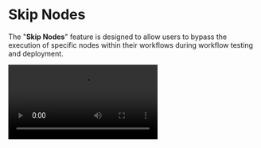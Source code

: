 # Skip Nodes


The "**Skip Nodes**" feature is designed to allow users to bypass the execution of specific nodes within their workflows
during workflow testing and deployment.

<Video src='/support/skip.mp4' />

## Why Use Skip Nodes?

When dealing with nodes like the **OpenAI Chat** node or others that **involve frequent API requests**, repetitive
testing can be **costly**. The Skip Node feature allows users to exclude the execution of specific nodes during both
workflow testing and deployment.

The Skip Node preserves the output of the node from the previous node testing and re-uses it for all subsequent
executions.

## How Skip Node Works

<Steps>
### Skip Node Operation

- To skip the execution of a particular node, access the node menu.

- Click on the **Skip Node** option to enable the feature. If you have initially performed the node testing (via the
  Play Button (▹) on the node), the node will be marked with a **Skip** icon.

### Testing Data Input

<Image src={skip1} alt='skip1' width='1200' />

- **If the node hasn't been tested before** and you wish to skip it, clicking the "**Skip Node**" button will prompt the
  node testing menu.

- **Input your testing data** within this menu and run the test. The output generated from this testing will be stored
  for future workflow execution.

After successful testing, the node can be skipped, utilizing the stored output for subsequent workflow runs.

### Unskipping a Node

If you wish to reintroduce the skipped nodes into live workflow execution, access the node menu again and click on
"**Unskip**".

<Image src={skip2} alt='skip2' width='1200' />

</Steps>

Using the Skip Nodes feature ensures smoother development cycles by allowing selective node execution control,
optimizing workflows during testing, and preserving tested node outputs for subsequent runs.
